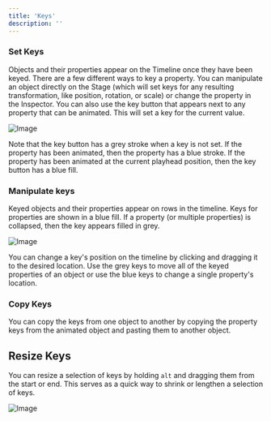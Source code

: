 ```yaml
---
title: 'Keys'
description: ''
---
```



<YouTube id="-2jtNJnLB2Y" />

### Set Keys 

Objects and their properties appear on the Timeline once they have been keyed. There are a few different ways to key a property. You can manipulate an object directly on the Stage (which will set keys for any resulting transformation, like position, rotation, or scale) or change the property in the Inspector. You can also use the key button that appears next to any property that can be animated. This will set a key for the current value.

![Image](/images/editor/animate-mode/121a3078-7e4d-4695-84bd-70da087e9177.webp)

Note that the key button has a grey stroke when a key is not set. If the property has been animated, then the property has a blue stroke. If the property has been animated at the current playhead position, then the key button has a blue fill.

### Manipulate keys

Keyed objects and their properties appear on rows in the timeline. Keys for properties are shown in a blue fill. If a property (or multiple properties) is collapsed, then the key appears filled in grey.

![Image](https://ucarecdn.com/4a8fc418-1335-42b6-a640-5f2461b14e94/)

You can change a key's position on the timeline by clicking and dragging it to the desired location. Use the grey keys to move all of the keyed properties of an object or use the blue keys to change a single property's location.

### Copy Keys 

You can copy the keys from one object to another by copying the property keys from the animated object and pasting them to another object.

## Resize Keys

You can resize a selection of keys by holding `alt` and dragging them from the start or end. This serves as a quick way to shrink or lengthen a selection of keys.

![Image](https://ucarecdn.com/9bb04dbc-dade-4bbc-bc25-70015acc9992/)